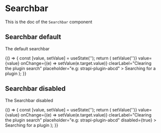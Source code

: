<!--- Searchbar.stories.mdx --->


<Meta
  title="Design System/Atoms/Searchbar"
  component={Searchbar}
/>

# Searchbar

This is the doc of the `Searchbar` component

## Searchbar default

The default searchbar

<Canvas>
  <Story name="base">
    {() => {
      const [value, setValue] = useState('');
      return (
        <SearchForm>
          <Searchbar
            name="searchbar"
            onClear={() => setValue('')}
            value={value}
            onChange={(e) => setValue(e.target.value)}
            clearLabel="Clearing the plugin search"
            placeholder="e.g: strapi-plugin-abcd"
          >
            Searching for a plugin
          </Searchbar>
        </SearchForm>
      );
    }}
  </Story>
</Canvas>

## Searchbar disabled

The Searchbar disabled

<Canvas>
  <Story name="disabled">
    {() => {
      const [value, setValue] = useState('');
      return (
        <Searchbar
          name="searchbar"
          onClear={() => setValue('')}
          value={value}
          onChange={(e) => setValue(e.target.value)}
          clearLabel="Clearing the plugin search"
          placeholder="e.g: strapi-plugin-abcd"
          disabled={true}
        >
          Searching for a plugin
        </Searchbar>
      );
    }}
  </Story>
</Canvas>
